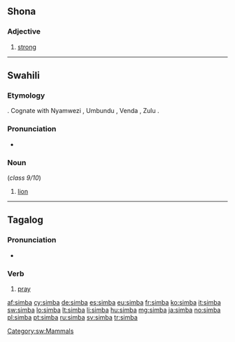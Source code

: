 {{also|Simba}}
==Shona==

===Adjective===
{{head|sn|adjective}}

# [[strong]]

----

==Swahili==
===Etymology===
{{proto|Bantu|cimba|lang=sw}}.  Cognate with Nyamwezi {{term|nshimba}}, Umbundu {{term|simbe}}, Venda {{term|tsimba}}, Zulu {{term|nsimba}}.

===Pronunciation===
* {{IPA|/simbɑ/|lang=sw}}

===Noun===
{{head|sw|noun|plural|simba}} (''class 9/10'')

# [[lion]]

[[Category:sw:Mammals]]

----

==Tagalog==

===Pronunciation===
* {{audio|Tl-PH-simba.ogg|Audio}}

===Verb===
{{head|tl|verb}}

# [[pray]]

[[af:simba]]
[[cy:simba]]
[[de:simba]]
[[es:simba]]
[[eu:simba]]
[[fr:simba]]
[[ko:simba]]
[[it:simba]]
[[sw:simba]]
[[lo:simba]]
[[lt:simba]]
[[li:simba]]
[[hu:simba]]
[[mg:simba]]
[[ja:simba]]
[[no:simba]]
[[pl:simba]]
[[pt:simba]]
[[ru:simba]]
[[sv:simba]]
[[tr:simba]]